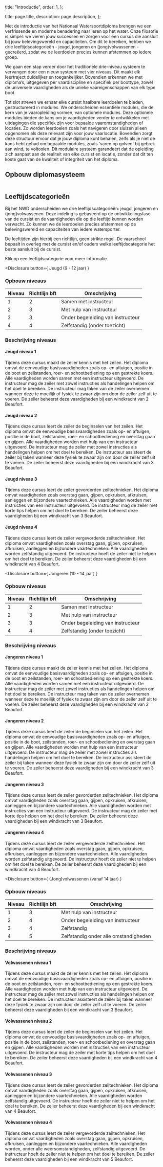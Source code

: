 
  title: "Introductie",
  order: 1,
};

  title: page.title,
  description: page.description,
};

Met de introductie van het Nationaal Watersportdiploma brengen we een
verfrissende en moderne benadering naar leren op het water. Onze filosofie is
simpel: we vieren jouw successen en zorgen voor een cursus die aansluit bij jouw
belevingswereld en capaciteiten. Om dit te bereiken, hebben we drie
leeftijdscategorieën - jeugd, jongeren en (jong)volwassenen - gecreëerd, zodat
we de leerdoelen precies kunnen afstemmen op iedere groep.

We gaan een stap verder door het traditionele drie-niveau systeem te vervangen
door een nieuw systeem met vier niveaus. Dit maakt elk leertraject duidelijker
en toegankelijker. Bovendien erkennen we met diploma’s, uitgegeven per
vaardiscipline en specifiek per boottype, zowel de universele vaardigheden als
de unieke vaareigenschappen van elk type boot.

Tot slot streven we ernaar elke cursist haalbare leerdoelen te bieden,
gestructureerd in modules. We onderscheiden essentiële modules, die de kern van
je vaaropleiding vormen, van optionele modules. Deze optionele modules bieden de
kans om je vaardigheden verder te ontwikkelen met uitdagingen die specifiek zijn
voor bepaalde vaaromstandigheden of locaties. Zo worden leerdoelen zoals het
navigeren door sluizen alleen opgenomen als deze relevant zijn voor jouw
vaarlocatie. Bovendien zorgt deze structuur ervoor dat je jouw diploma kunt
behalen, zelfs als je niet de kans hebt gehad om bepaalde modules, zoals 'varen
op golven' bij gebrek aan wind, te voltooien. Dit modulaire systeem garandeert
dat de opleiding zich aanpast aan de realiteit van elke cursist en locatie,
zonder dat dit ten koste gaat van de kwaliteit of integriteit van het diploma.

## Opbouw diplomasysteem

<Image src={structuurDiplomalijn} alt="" className="rounded-none" />

## Leeftijdscategorieën

Bij het NWD onderscheiden we drie leeftijdscategorieën: jeugd, jongeren en
(jong)volwassenen. Deze indeling is gebaseerd op de ontwikkelingsfase van de
cursist en de vaardigheden die op die leeftijd kunnen worden verwacht. Zo kunnen
we de leerdoelen precies afstemmen op de belevingswereld en capaciteiten van
iedere watersporter.

De leeftijden zijn hierbij een richtlijn, geen strikte regel. De vaarschool
bepaalt in overleg met de cursist en/of ouders welke leeftijdscategorie het
beste aansluit bij de cursist.

Klik op een leeftijdscategorie voor meer informatie.

<Disclosure
  button={
    <span className="font-semibold text-slate-900">Jeugd (6 - 12 jaar)</span>
  }
>

### Opbouw niveaus

<table>
  <thead>
    <tr>
      <th>Niveau</th>
      <th>Richtlijn bft</th>
      <th>Omschrijving</th>
    </tr>
  </thead>
  <tbody>
    <tr>
      <td>1</td>
      <td>2</td>
      <td>Samen met instructeur</td>
    </tr>
    <tr>
      <td>2</td>
      <td>3</td>
      <td>Met hulp van instructeur</td>
    </tr>
    <tr>
      <td>3</td>
      <td>3</td>
      <td>Onder begeleiding van instructeur</td>
    </tr>
    <tr>
      <td>4</td>
      <td>4</td>
      <td>Zelfstandig (onder toezicht)</td>
    </tr>
  </tbody>
</table>

### Beschrijving niveaus

#### Jeugd niveau 1

Tijdens deze cursus maakt de zeiler kennis met het zeilen. Het diploma omvat de
eenvoudige basisvaardigheden zoals op- en aftuigen, positie in de boot en
zeilstanden, roer- en schootbediening op een gestrekte koers. Alle vaardigheden
worden samen met een instructeur uitgevoerd. De instructeur mag de zeiler met
zowel instructies als handelingen helpen om het doel te bereiken. De instructeur
mag taken van de zeiler overnemen wanneer deze te moeilijk of fysiek te zwaar
zijn om door de zeiler zelf uit te voeren. De zeiler beheerst deze vaardigheden
bij een windkracht van 2 Beaufort.

#### Jeugd niveau 2

Tijdens deze cursus leert de zeiler de beginselen van het zeilen. Het diploma
omvat de eenvoudige basisvaardigheden zoals op- en aftuigen, positie in de boot,
zeilstanden, roer- en schootbediening en overstag gaan en gijpen. Alle
vaardigheden worden met hulp van een instructeur uitgevoerd. De instructeur mag
de zeiler met zowel instructies als handelingen helpen om het doel te bereiken.
De instructeur assisteert de zeiler bij taken wanneer deze fysiek te zwaar zijn
om door de zeiler zelf uit te voeren. De zeiler beheerst deze vaardigheden bij
een windkracht van 3 Beaufort.

#### Jeugd niveau 3

Tijdens deze cursus leert de zeiler gevorderden zeiltechnieken. Het diploma
omvat vaardigheden zoals overstag gaan, gijpen, opkruisen, afkruisen, aanleggen
en bijzondere vaartechnieken. Alle vaardigheden worden met instructies van een
instructeur uitgevoerd. De instructeur mag de zeiler met korte tips helpen om
het doel te bereiken. De zeiler beheerst deze vaardigheden bij een windkracht
van 3 Beaufort.

#### Jeugd niveau 4

Tijdens deze cursus leert de zeiler vergevorderde zeiltechnieken. Het diploma
omvat vaardigheden zoals overstag gaan, gijpen, opkruisen, afkruisen, aanleggen
en bijzondere vaartechnieken. Alle vaardigheden worden zelfstandig uitgevoerd.
De instructeur hoeft de zeiler niet te helpen om het doel te bereiken. De zeiler
beheerst deze vaardigheden bij een windkracht van 4 Beaufort.

</Disclosure>

<Disclosure
  button={
    <span className="font-semibold text-slate-900">Jongeren (10 - 14 jaar)</span>
  }
>
  ### Opbouw niveaus

<table>
  <thead>
    <tr>
      <th>Niveau</th>
      <th>Richtlijn bft</th>
      <th>Omschrijving</th>
    </tr>
  </thead>
  <tbody>
    <tr>
      <td>1</td>
      <td>2</td>
      <td>Samen met instructeur</td>
    </tr>
    <tr>
      <td>2</td>
      <td>3</td>
      <td>Met hulp van instructeur</td>
    </tr>
    <tr>
      <td>3</td>
      <td>3</td>
      <td>Onder begeleiding van instructeur</td>
    </tr>
    <tr>
      <td>4</td>
      <td>4</td>
      <td>Zelfstandig (onder toezicht)</td>
    </tr>
  </tbody>
</table>

### Beschrijving niveaus

#### Jongeren niveau 1

Tijdens deze cursus maakt de zeiler kennis met het zeilen. Het diploma omvat de
eenvoudige basisvaardigheden zoals op- en aftuigen, positie in de boot en
zeilstanden, roer- en schootbediening op een gestrekte koers. Alle vaardigheden
worden samen met een instructeur uitgevoerd. De instructeur mag de zeiler met
zowel instructies als handelingen helpen om het doel te bereiken. De instructeur
mag taken van de zeiler overnemen wanneer deze te moeilijk of fysiek te zwaar
zijn om door de zeiler zelf uit te voeren. De zeiler beheerst deze vaardigheden
bij een windkracht van 2 Beaufort.

#### Jongeren niveau 2

Tijdens deze cursus leert de zeiler de beginselen van het zeilen. Het diploma
omvat de eenvoudige basisvaardigheden zoals op- en aftuigen, positie in de boot,
zeilstanden, roer- en schootbediening en overstag gaan en gijpen. Alle
vaardigheden worden met hulp van een instructeur uitgevoerd. De instructeur mag
de zeiler met zowel instructies als handelingen helpen om het doel te bereiken.
De instructeur assisteert de zeiler bij taken wanneer deze fysiek te zwaar zijn
om door de zeiler zelf uit te voeren. De zeiler beheerst deze vaardigheden bij
een windkracht van 3 Beaufort.

#### Jongeren niveau 3

Tijdens deze cursus leert de zeiler gevorderden zeiltechnieken. Het diploma
omvat vaardigheden zoals overstag gaan, gijpen, opkruisen, afkruisen, aanleggen
en bijzondere vaartechnieken. Alle vaardigheden worden met instructies van een
instructeur uitgevoerd. De instructeur mag de zeiler met korte tips helpen om
het doel te bereiken. De zeiler beheerst deze vaardigheden bij een windkracht
van 3 Beaufort.

#### Jongeren niveau 4

Tijdens deze cursus leert de zeiler vergevorderde zeiltechnieken. Het diploma
omvat vaardigheden zoals overstag gaan, gijpen, opkruisen, afkruisen, aanleggen
en bijzondere vaartechnieken. Alle vaardigheden worden zelfstandig uitgevoerd.
De instructeur hoeft de zeiler niet te helpen om het doel te bereiken. De zeiler
beheerst deze vaardigheden bij een windkracht van 4 Beaufort.

</Disclosure>

<Disclosure
  button={
    <span className="font-semibold text-slate-900">
      (Jong)volwassenen (vanaf 14 jaar)
    </span>
  }
>
  ### Opbouw niveaus

<table>
  <thead>
    <tr>
      <th>Niveau</th>
      <th>Richtlijn bft</th>
      <th>Omschrijving</th>
    </tr>
  </thead>
  <tbody>
    <tr>
      <td>1</td>
      <td>3</td>
      <td>Met hulp van instructeur</td>
    </tr>
    <tr>
      <td>2</td>
      <td>4</td>
      <td>Onder begeleiding van instructeur</td>
    </tr>
    <tr>
      <td>3</td>
      <td>4</td>
      <td>Zelfstandig</td>
    </tr>
    <tr>
      <td>4</td>
      <td>5</td>
      <td>Zelfstandig onder alle omstandigheden</td>
    </tr>
  </tbody>
</table>

### Beschrijving niveaus

#### Volwassenen niveau 1

Tijdens deze cursus maakt de zeiler kennis met het zeilen. Het diploma omvat de
eenvoudige basisvaardigheden zoals op- en aftuigen, positie in de boot en
zeilstanden, roer- en schootbediening op een gestrekte koers. Alle vaardigheden
worden met hulp van een instructeur uitgevoerd. De instructeur mag de zeiler met
zowel instructies als handelingen helpen om het doel te bereiken. De instructeur
assisteert de zeiler bij taken wanneer deze fysiek te zwaar zijn om door de
zeiler zelf uit te voeren. De zeiler beheerst deze vaardigheden bij een
windkracht van 3 Beaufort.

#### Volwassenen niveau 2

Tijdens deze cursus leert de zeiler de beginselen van het zeilen. Het diploma
omvat de eenvoudige basisvaardigheden zoals op- en aftuigen, positie in de boot,
zeilstanden, roer- en schootbediening en overstag gaan en gijpen. Alle
vaardigheden worden met instructies van een instructeur uitgevoerd. De
instructeur mag de zeiler met korte tips helpen om het doel te bereiken. De
zeiler beheerst deze vaardigheden bij een windkracht van 4 Beaufort.

#### Volwassenen niveau 3

Tijdens deze cursus leert de zeiler gevorderden zeiltechnieken. Het diploma
omvat vaardigheden zoals overstag gaan, gijpen, opkruisen, afkruisen, aanleggen
en bijzondere vaartechnieken. Alle vaardigheden worden zelfstandig uitgevoerd.
De instructeur hoeft de zeiler niet te helpen om het doel te bereiken. De zeiler
beheerst deze vaardigheden bij een windkracht van 4 Beaufort.

#### Volwassenen niveau 4

Tijdens deze cursus leert de zeiler vergevorderde zeiltechnieken. Het diploma
omvat vaardigheden zoals overstag gaan, gijpen, opkruisen, afkruisen, aanleggen
en bijzondere vaartechnieken. Alle vaardigheden worden, onder alle
weersomstandigheden, zelfstandig uitgevoerd. De instructeur hoeft de zeiler niet
te helpen om het doel te bereiken. De zeiler beheerst deze vaardigheden bij een
windkracht van 5 Beaufort.

</Disclosure>
